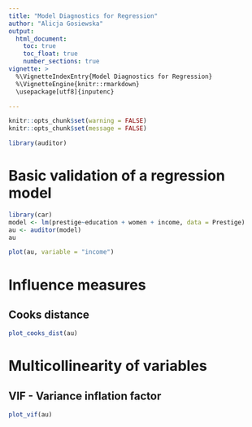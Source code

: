 ```yaml
---
title: "Model Diagnostics for Regression"
author: "Alicja Gosiewska"
output: 
  html_document:
    toc: true
    toc_float: true
    number_sections: true
vignette: >
  %\VignetteIndexEntry{Model Diagnostics for Regression}
  %\VignetteEngine{knitr::rmarkdown}
  \usepackage[utf8]{inputenc}

---
```


```r
knitr::opts_chunk$set(warning = FALSE)
knitr::opts_chunk$set(message = FALSE)
```

```r
library(auditor)
```

# Basic validation of a regression model

```r
library(car)
model <- lm(prestige~education + women + income, data = Prestige)
au <- auditor(model)
au
```

```r
plot(au, variable = "income")
```



# Influence measures

## Cooks distance

```r
plot_cooks_dist(au)
```

# Multicollinearity of variables

## VIF - Variance inflation factor

```r
plot_vif(au)
```


